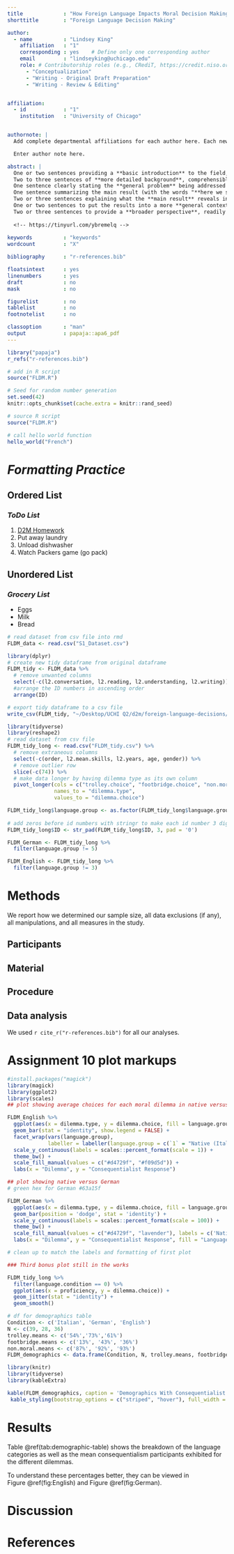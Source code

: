 ```yaml
---
title             : "How Foreign Language Impacts Moral Decision Making"
shorttitle        : "Foreign Language Decision Making"

author: 
  - name          : "Lindsey King"
    affiliation   : "1"
    corresponding : yes    # Define only one corresponding author
    email         : "lindseyking@uchicago.edu"
    role: # Contributorship roles (e.g., CRediT, https://credit.niso.org/)
      - "Conceptualization"
      - "Writing - Original Draft Preparation"
      - "Writing - Review & Editing"


affiliation:
  - id            : "1"
    institution   : "University of Chicago"


authornote: |
  Add complete departmental affiliations for each author here. Each new line herein must be indented, like this line.

  Enter author note here.

abstract: |
  One or two sentences providing a **basic introduction** to the field,  comprehensible to a scientist in any discipline.
  Two to three sentences of **more detailed background**, comprehensible  to scientists in related disciplines.
  One sentence clearly stating the **general problem** being addressed by  this particular study.
  One sentence summarizing the main result (with the words "**here we show**" or their equivalent).
  Two or three sentences explaining what the **main result** reveals in direct comparison to what was thought to be the case previously, or how the  main result adds to previous knowledge.
  One or two sentences to put the results into a more **general context**.
  Two or three sentences to provide a **broader perspective**, readily comprehensible to a scientist in any discipline.
  
  <!-- https://tinyurl.com/ybremelq -->
  
keywords          : "keywords"
wordcount         : "X"

bibliography      : "r-references.bib"

floatsintext      : yes
linenumbers       : yes
draft             : no
mask              : no

figurelist        : no
tablelist         : no
footnotelist      : no

classoption       : "man"
output            : papaja::apa6_pdf
---
```


```r
library("papaja")
r_refs("r-references.bib")

# add in R script
source("FLDM.R")
```

```r
# Seed for random number generation
set.seed(42)
knitr::opts_chunk$set(cache.extra = knitr::rand_seed)
```

```r
# source R script
source("FLDM.R")
```

```r
# call hello world function
hello_world("French")
```

<!-- Assignment #5 basic markdown formatting practice -->

# **_Formatting Practice_**

## **Ordered List**
### _ToDo List_
1. [D2M Homework](https://nrdowling.github.io/d2m/index.html#Course_schedule) 
2. Put away laundry
3. Unload dishwasher
4. Watch Packers game (go pack)

## **Unordered List**
### _Grocery List_
* Eggs
* Milk
* Bread

```r
# read dataset from csv file into rmd
FLDM_data <- read.csv("S1_Dataset.csv")
```

<!-- data tidying todo
  - remove extra columns (only need r2 mean score, not individuals)
  - arrange participant IDs in order 
  - add zeros before id numbers with stringr to make each id number 3 digits long (consistency) -->

```r
library(dplyr)
# create new tidy dataframe from original dataframe
FLDM_tidy <- FLDM_data %>% 
  # remove unwanted columns
  select(-c(l2.conversation, l2.reading, l2.understanding, l2.writing)) %>% 
  #arrange the ID numbers in ascending order
  arrange(ID)

# export tidy dataframe to a csv file
write_csv(FLDM_tidy, "~/Desktop/UCHI Q2/d2m/foreign-language-decisions/FLDM_tidy.csv") 
```

```r
library(tidyverse)
library(reshape2)
# read dataset from csv file 
FLDM_tidy_long <- read.csv("FLDM_tidy.csv") %>%
  # remove extraneous columns
  select(-c(order, l2.mean.skills, l2.years, age, gender)) %>% 
  # remove outlier row
  slice(-c(74)) %>% 
  # make data longer by having dilemma type as its own column 
  pivot_longer(cols = c("trolley.choice", "footbridge.choice", "non.moral.choice"),
               names_to = "dilemma.type",
               values_to = "dilemma.choice")

FLDM_tidy_long$language.group <- as.factor(FLDM_tidy_long$language.group)
  
# add zeros before id numbers with stringr to make each id number 3 digits long (consistency)
FLDM_tidy_long$ID <- str_pad(FLDM_tidy_long$ID, 3, pad = '0') 

FLDM_German <- FLDM_tidy_long %>% 
  filter(language.group != 5)

FLDM_English <- FLDM_tidy_long %>% 
  filter(language.group != 3)
```
  
# Methods
We report how we determined our sample size, all data exclusions (if any), all manipulations, and all measures in the study. <!-- 21-word solution (Simmons, Nelson & Simonsohn, 2012; retrieved from http://ssrn.com/abstract=2160588) -->

## Participants

## Material

## Procedure

## Data analysis
We used `r cite_r("r-references.bib")` for all our analyses.

# Assignment 10 plot markups
```r
#install.packages("magick")
library(magick)
library(ggplot2)
library(scales)
## plot showing average choices for each moral dilemma in native versus foreign lang.

FLDM_English %>% 
  ggplot(aes(x = dilemma.type, y = dilemma.choice, fill = language.group)) +
  geom_bar(stat = "identity", show.legend = FALSE) +
  facet_wrap(vars(language.group),
             labeller = labeller(language.group = c(`1` = "Native (Italian)", `5` = "Foreign (English)"))) +
  scale_y_continuous(labels = scales::percent_format(scale = 1)) +
  theme_bw() +
  scale_fill_manual(values = c("#d4729f", "#f09d5d")) +
  labs(x = "Dilemma", y = "Consequentialist Response")
```
 


```r

## plot showing native versus German
# green hex for German #63a15f

FLDM_German %>% 
  ggplot(aes(x = dilemma.type, y = dilemma.choice, fill = language.group)) +
  geom_bar(position = 'dodge', stat = 'identity') +
  scale_y_continuous(labels = scales::percent_format(scale = 100)) +
  theme_bw() +
  scale_fill_manual(values = c("#d4729f", "lavender"), labels = c('Native (Italian)', 'Foreign (German)'),) +
  labs(x = "Dilemma", y = "Consequentialist Response", fill = "Language Group")

# clean up to match the labels and formatting of first plot
```
```r
### Third bonus plot still in the works

FLDM_tidy_long %>% 
  filter(language.condition == 0) %>% 
  ggplot(aes(x = proficiency, y = dilemma.choice)) +
  geom_jitter(stat = "identity") +
  geom_smooth()
```

```r
# df for demographics table 
Condition <- c('Italian', 'German', 'English')
N <- c(39, 28, 36)
trolley.means <- c('54%','73%','61%')
footbridge.means <- c('13%', '43%', '36%')
non.moral.means <- c('87%', '92%', '93%')
FLDM_demographics <- data.frame(Condition, N, trolley.means, footbridge.means, non.moral.means)

```

```r
library(knitr)
library(tidyverse)
library(kableExtra)

kable(FLDM_demographics, caption = 'Demographics With Consequentialist Means', col.names = c('Condition', 'N', 'Trolley Mean %', 'Footbridge Mean %', 'Non-Moral Mean %'), align = 'c') %>% 
 kable_styling(bootstrap_options = c("striped", "hover"), full_width = F)

```


# Results
Table\ \@ref(tab:demographic-table) shows the breakdown of the language categories as well as the mean consequentialism participants exhibited for the different dilemmas.

To understand these percentages better, they can be viewed in Figure\ \@ref(fig:English) and Figure\ \@ref(fig:German). 

# Discussion


\newpage

# References

::: {#refs custom-style="Bibliography"}
:::
